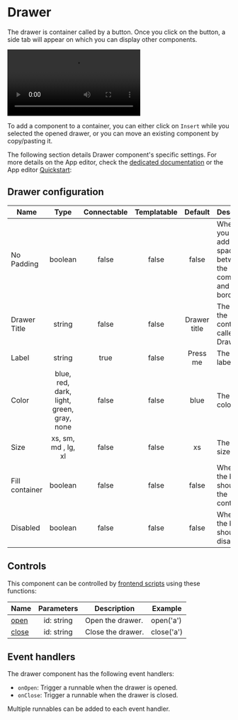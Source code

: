 
# Drawer

The drawer is container called by a button. Once you click on the button, a side tab will appear on which you can display other components.

<video
	className="border-2 rounded-lg object-cover w-full h-full dark:border-gray-800"
	autoPlay
	controls
	src="/videos/drawer.mp4"
	alt="drawer component"
/>
<br />

To add a component to a container, you can either click on `Insert` while you selected the opened drawer, or you can move an existing component by copy/pasting it.

The following section details Drawer component's specific settings. For more details on the App editor, check the [dedicated documentation](../0_app_editor/index.mdx) or the App editor [Quickstart](../../getting_started/7_apps_quickstart/index.mdx):

<div className="grid grid-cols-2 gap-6 mb-4">
	<DocCard
		color="orange"
		title="App editor Documentation"
		description="The app editor is a low-code builder to create custom User Interfaces with a mix of drag-and-drop and code."
		href="/docs/apps/app_editor"
	/>
	<DocCard
		color="orange"
		title="Apps quickstart"
		description="Learn how to build your first app in a matter of minutes."
		href="/docs/getting_started/apps_quickstart"
	/>
</div>

## Drawer configuration

| Name           |                   Type                    | Connectable | Templatable |   Default    | Description                                                               |
| -------------- | :---------------------------------------: | :---------: | :---------: | :----------: | ------------------------------------------------------------------------- |
| No Padding     |                  boolean                  |    false    |    false    |    false     | Whether you want to add extra space between the component and the border. |
| Drawer Title   |                  string                   |    false    |    false    | Drawer title | The title of the container called by Drawer.                              |
| Label          |                  string                   |    true     |    false    |   Press me   | The button label.                                                         |
| Color          | blue, red, dark, light, green, gray, none |    false    |    false    |     blue     | The button color.                                                         |
| Size           |            xs, sm, md , lg, xl            |    false    |    false    |      xs      | The button size.                                                          |
| Fill container |                  boolean                  |    false    |    false    |    false     | Whether the button should fill the container.                             |
| Disabled       |                  boolean                  |    false    |    false    |    false     | Whether the button should be disabled.                                    |

## Controls

This component can be controlled by [frontend scripts](../3_app-runnable-panel.mdx#frontend-scripts) using these functions:

| Name  | Parameters | Description       | Example    |
| ----- | :--------: | ----------------- | ---------- |
| [open](../3_app-runnable-panel.mdx#open)  | id: string | Open the drawer.  | open('a')  |
| [close](../3_app-runnable-panel.mdx#close) | id: string | Close the drawer. | close('a') |

## Event handlers

The drawer component has the following event handlers:

- `onOpen`: Trigger a runnable when the drawer is opened.
- `onClose`: Trigger a runnable when the drawer is closed.

Multiple runnables can be added to each event handler.
